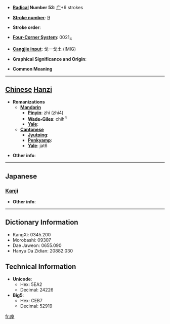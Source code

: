 * '''[[Wiktionary:Chinese radical index| Radical]] Number 53''': [[Wiktionary:Chinese radical index 广|广]]+6 strokes

* '''[[Wiktionary:Chinese total strokes index|Stroke number]]''': [[Wiktionary:Chinese total strokes index 9|9]]

* '''Stroke order''': 

* '''[[Wiktionary:Chinese four corner index|Four-Corner System]]''': 0021<sub>4</sub>

* '''[[Wiktionary:Chinese Cangjie index|Cangjie input]]''': 戈一戈土 (IMIG)

* '''Graphical Significance and Origin''': 

* '''Common Meaning'''

----

== [[Chinese]] [[Hanzi]] ==

* '''Romanizations'''
** '''[[Mandarin]]'''
*** '''[[Pinyin]]''': zhì (zhi4)
*** '''[[Wade-Giles]]''': chih<sup>4</sup>
*** '''[[Yale]]''': 
** '''[[Cantonese]]'''
*** '''[[Jyutping]]''':
*** '''[[Penkyamp]]''': 
*** '''[[Yale]]''': jat6

* '''Other info''': 

----

==Japanese==
===[[Kanji]]===
{{kanji|on readings=[[ちつ]] (chitsu), [[ちち]] (chichi), [[てい]] (tei)|kun readings=[[さへぎりとどめる]] (sahegiritodomeru)}}

* '''Other info''':  

----

== Dictionary Information ==

* KangXi: 0345.200
* Morobashi: 09307
* Dae Jaweon: 0655.090
* Hanyu Da Zidian: 20882.030

== Technical Information ==

* '''Unicode''':
** Hex: 5EA2
** Decimal: 24226
* '''Big5''':
** Hex: CEB7
** Decimal: 52919

[[fr:庢]]